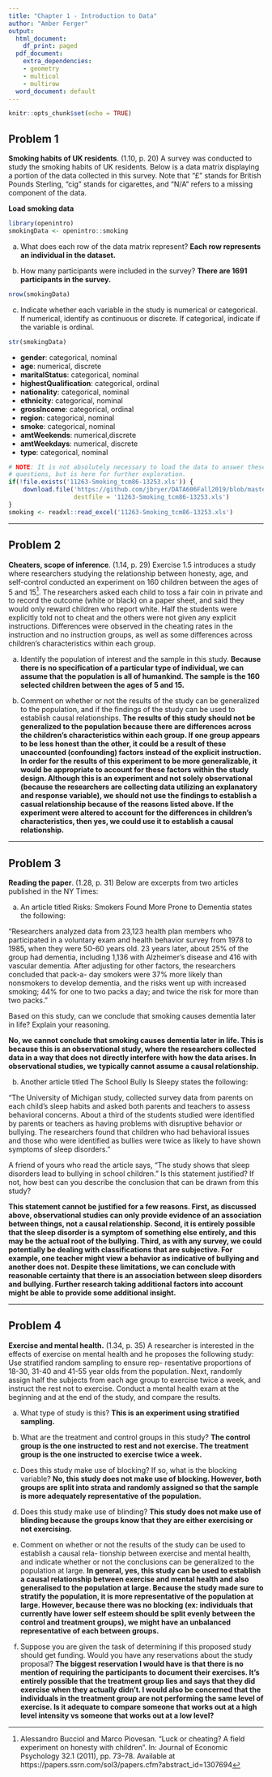 ---
title: "Chapter 1 - Introduction to Data"
author: "Amber Ferger"
output:
  html_document:
    df_print: paged
  pdf_document:
    extra_dependencies:
    - geometry
    - multicol
    - multirow
  word_document: default
---

```{r setup, include=FALSE}
knitr::opts_chunk$set(echo = TRUE)
```

## Problem 1

**Smoking habits of UK residents**. (1.10, p. 20) A survey was conducted to study the smoking habits of UK residents. Below is a data matrix displaying a portion of the data collected in this survey. Note that “£” stands for British Pounds Sterling, "cig" stands for cigarettes, and "N/A" refers to a missing component of the data.

\begin{center}
\scriptsize{
\begin{tabular}{rccccccc}
\hline
	& sex 	 & age 	& marital 	& grossIncome 					     & smoke & amtWeekends	& amtWeekdays \\ 
\hline
1 	& Female & 42 	& Single 	& Under $\pounds$2,600 			     & Yes 	 & 12 cig/day   & 12 cig/day \\ 
2 	& Male	 & 44	& Single 	& $\pounds$10,400 to $\pounds$15,600 & No	 & N/A 			& N/A \\ 
3 	& Male 	 & 53 	& Married   & Above $\pounds$36,400 		     & Yes 	 & 6 cig/day 	& 6 cig/day \\ 
\vdots & \vdots & \vdots & \vdots & \vdots 				             & \vdots & \vdots 	    & \vdots \\ 
1691 & Male  & 40   & Single 	& $\pounds$2,600 to $\pounds$5,200   & Yes 	 & 8 cig/day 	& 8 cig/day \\   
\hline
\end{tabular}
}
\end{center}


**Load smoking data**
```{r problem1, eval=TRUE}
library(openintro)
smokingData <- openintro::smoking

```

(a) What does each row of the data matrix represent?
**Each row represents an individual in the dataset.**

(b) How many participants were included in the survey?
**There are 1691 participants in the survey.**
``` {r problem1b, eval=TRUE}
nrow(smokingData)
```

(c) Indicate whether each variable in the study is numerical or categorical. If numerical, identify as continuous or discrete. If categorical, indicate if the variable is ordinal.

``` {r problem1c, eval=TRUE}
str(smokingData)

```
* **gender**: categorical, nominal
* **age**: numerical, discrete
* **maritalStatus**: categorical, nominal
* **highestQualification**: categorical, ordinal
* **nationality**: categorical, nominal
* **ethnicity**: categorical, nominal
* **grossIncome**: categorical, ordinal
* **region**: categorical, nominal
* **smoke**: categorical, nominal
* **amtWeekends**: numerical,discrete 
* **amtWeekdays**: numerical, discrete
* **type**: categorical, nominal

```{r, eval=FALSE, echo=FALSE}
# NOTE: It is not absolutely necessary to load the data to answer these 
# questions, but is here for further exploration. 
if(!file.exists('11263-Smoking_tcm86-13253.xls')) {
	download.file('https://github.com/jbryer/DATA606Fall2019/blob/master/course_data/11263-Smoking_tcm86-13253.xls?raw=true', 
				  destfile = '11263-Smoking_tcm86-13253.xls')
}
smoking <- readxl::read_excel('11263-Smoking_tcm86-13253.xls')
```





--------------------------------------------------------------------------------

\clearpage

## Problem 2

**Cheaters, scope of inference**. (1.14, p. 29) Exercise 1.5 introduces a study where researchers studying the relationship between honesty, age, and self-control conducted an experiment on 160 children between the ages of 5 and 15[^1]. The researchers asked each child to toss a fair coin in private and to record the outcome (white or black) on a paper sheet, and said they would only reward children who report white. Half the students were explicitly told not to cheat and the others were not given any explicit instructions. Differences were observed in the cheating rates in the instruction and no instruction groups, as well as some differences across children’s characteristics within each group.


(a) Identify the population of interest and the sample in this study.
**Because there is no specification of a particular type of individual, we can assume that the population is all of humankind. The sample is the 160 selected children between the ages of 5 and 15. **

(b) Comment on whether or not the results of the study can be generalized to the population, and
if the findings of the study can be used to establish causal relationships.
**The results of this study should not be generalized to the population because there are differences across the children's characteristics within each group. If one group appears to be less honest than the other, it could be a result of these unaccounted (confounding) factors instead of the explicit instruction. In order for the results of this experiment to be more generalizable, it would be appropriate to account for these factors within the study design. Although this is an experiment and not solely observational (because the researchers are collecting data utilizing an explanatory and response variable), we should not use the findings to establish a casual relationship because of the reasons listed above. If the experiment were altered to account for the differences in children's characteristics, then yes, we could use it to establish a causal relationship. **

[^1]: Alessandro Bucciol and Marco Piovesan. “Luck or cheating? A field experiment on honesty with children”. In: Journal of Economic Psychology 32.1 (2011), pp. 73–78. Available at https://papers.ssrn.com/sol3/papers.cfm?abstract_id=1307694



--------------------------------------------------------------------------------

\clearpage

## Problem 3

**Reading the paper**. (1.28, p. 31) Below are excerpts from two articles published in the NY Times:

(a) An article titled Risks: Smokers Found More Prone to Dementia states the following:

"Researchers analyzed data from 23,123 health plan members who participated in a voluntary exam and health behavior survey from 1978 to 1985, when they were 50-60 years old. 23 years later, about 25% of the group had dementia, including 1,136 with Alzheimer's disease and 416 with vascular dementia. After adjusting for other factors, the researchers concluded that pack-a- day smokers were 37% more likely than nonsmokers to develop dementia, and the risks went up with increased smoking; 44% for one to two packs a day; and twice the risk for more than two packs."

Based on this study, can we conclude that smoking causes dementia later in life? Explain your reasoning.

**No, we cannot conclude that smoking causes dementia later in life. This is because this is an observational study, where the researchers collected data in a way that does not directly interfere with how the data arises. In observational studies, we typically cannot assume a causal relationship. **

(b) Another article titled The School Bully Is Sleepy states the following:

"The University of Michigan study, collected survey data from parents on each child's sleep habits and asked both parents and teachers to assess behavioral concerns. About a third of the students studied were identified by parents or teachers as having problems with disruptive behavior or bullying. The researchers found that children who had behavioral issues and those who were identified as bullies were twice as likely to have shown symptoms of sleep disorders."

A friend of yours who read the article says, "The study shows that sleep disorders lead to bullying in school children." Is this statement justified? If not, how best can you describe the conclusion that can be drawn from this study?

**This statement cannot be justified for a few reasons. First, as discussed above, observational studies can only provide evidence of an association between things, not a causal relationship. Second, it is entirely possible that the sleep disorder is a symptom of something else entirely, and this may be the actual root of the bullying. Third, as with any survey, we could potentially be dealing with classifications that are subjective. For example, one teacher might view a behavior as indicative of bullying and another does not. Despite these limitations, we can conclude with reasonable certainty that there is an association between sleep disorders and bullying. Further research taking additional factors into account might be able to provide some additional insight. **



--------------------------------------------------------------------------------

\clearpage

## Problem 4

**Exercise and mental health.** (1.34, p. 35) A researcher is interested in the effects of exercise on mental health and he proposes the following study: Use stratified random sampling to ensure rep- resentative proportions of 18-30, 31-40 and 41-55 year olds from the population. Next, randomly assign half the subjects from each age group to exercise twice a week, and instruct the rest not to exercise. Conduct a mental health exam at the beginning and at the end of the study, and compare the results.

(a) What type of study is this?
**This is an experiment using stratified sampling.** 

(b) What are the treatment and control groups in this study?
**The control group is the one instructed to rest and not exercise. The treatment group is the one instructed to exercise twice a week.** 

(c) Does this study make use of blocking? If so, what is the blocking variable?
**No, this study does not make use of blocking. However, both groups are split into strata and randomly assigned so that the sample is more adequately representative of the population. **

(d) Does this study make use of blinding?
**This study does not make use of blinding because the groups know that they are either exercising or not exercising.**

(e) Comment on whether or not the results of the study can be used to establish a causal rela- tionship between exercise and mental health, and indicate whether or not the conclusions can be generalized to the population at large.
**In general, yes, this study can be used to establish a causal relationship between exercise and mental health and also generalised to the population at large. Because the study made sure to stratify the population, it is more representative of the population at large. However, because there was no blocking (ex: individuals that currently have lower self esteem should be split evenly between the control and treatment groups), we might have an unbalanced representative of each between groups.**

(f) Suppose you are given the task of determining if this proposed study should get funding. Would you have any reservations about the study proposal?
**The biggest reservation I would have is that there is no mention of requiring the participants to document their exercises. It's entirely possible that the treatment group lies and says that they did exercise when they actually didn't. I would also be concerned that the individuals in the treatment group are not performing the same level of exercise. Is it adequate to compare someone that works out at a high level intensity vs someone that works out at a low level?**




